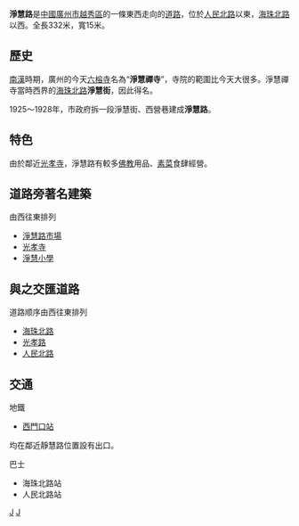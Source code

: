 {{Unreferenced |time=2010-06-26T13:35:47+00:00 }}
'''淨慧路'''是[[中國|中國]][[廣州市|廣州市]][[越秀區|越秀區]]的一條東西走向的[[道路|道路]]，位於[[人民北路|人民北路]]以東，[[海珠路_(廣州)|海珠北路]]以西。全長332米，寬15米。

==歷史==
[[南漢|南漢]]時期，廣州的今天[[六榕寺|六榕寺]]名為“'''淨慧禪寺'''”，寺院的範圍比今天大很多。淨慧禪寺當時西界的[[海珠路_(廣州)|海珠北路]]'''淨慧街'''，因此得名。

1925～1928年，市政府拆一段淨慧街、西營巷建成'''淨慧路'''。

==特色==
由於鄰近[[光孝寺_(广州)|光孝寺]]，淨慧路有較多[[佛教|佛教]]用品、[[素菜|素菜]]食肆經營。

==道路旁著名建築==
由西往東排列
*[[淨慧路市場|淨慧路市場]]
*[[光孝寺|光孝寺]]
*[[淨慧小學|淨慧小學]]

== 與之交匯道路 ==
道路顺序由西往東排列
*[[海珠路_(廣州)|海珠北路]]
*[[光孝路|光孝路]]
*[[人民北路|人民北路]]

==交通==
地鐵
*{{廣州地鐵路線鏈接|1|SL}}[[西門口站_(廣州)|西門口站]]
均在鄰近靜慧路位置設有出口。

巴士
*海珠北路站
*人民北路站

[[Category:广州市街道|J]]
[[Category:越秀区|J]]